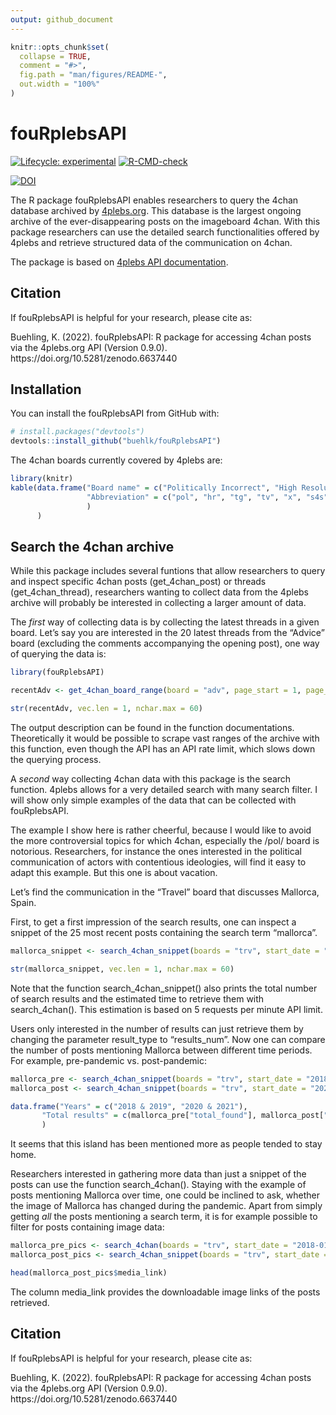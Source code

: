 ```yaml
---
output: github_document
---
```


<!-- README.md is generated from README.Rmd. Please edit that file -->

```r
knitr::opts_chunk$set(
  collapse = TRUE,
  comment = "#>",
  fig.path = "man/figures/README-",
  out.width = "100%"
)
```

# fouRplebsAPI

<!-- badges: start -->
[![Lifecycle: experimental](https://img.shields.io/badge/lifecycle-stable.svg)](https://lifecycle.r-lib.org/articles/stages.html#stable) 
[![R-CMD-check](https://github.com/buehlk/fouRplebsAPI/actions/workflows/R-CMD-check.yaml/badge.svg)](https://github.com/buehlk/fouRplebsAPI/actions/workflows/R-CMD-check.yaml)


[![DOI](https://zenodo.org/badge/499033736.svg)](https://zenodo.org/badge/latestdoi/499033736)


<!-- badges: end -->

The R package fouRplebsAPI enables researchers to query the 4chan database archived by [4plebs.org](https://www.4plebs.org/). 
This database is the largest ongoing archive of the ever-disappearing posts on the imageboard 4chan. With this package researchers can use the detailed search functionalities offered by 4plebs and retrieve structured data of the communication on 4chan.

The package is based on [4plebs API documentation](https://4plebs.tech/foolfuuka/). 

## Citation

If fouRplebsAPI is helpful for your research, please cite as:

Buehling, K. (2022). fouRplebsAPI: R package for accessing 4chan posts via the 4plebs.org API (Version 0.9.0). https://doi.org/10.5281/zenodo.6637440



## Installation

You can install the fouRplebsAPI from GitHub with:

``` r
# install.packages("devtools")
devtools::install_github("buehlk/fouRplebsAPI")
```

The 4chan boards currently covered by 4plebs are:

```r
library(knitr)
kable(data.frame("Board name" = c("Politically Incorrect", "High Resolution", "Traditional Games", "Television & Film", "Paranormal", "Sh*t 4chan Says", "Auto", "Advice", "Travel", "Flash", "Sports", "My Little Politics", "Mecha & Auto"),
                 "Abbreviation" = c("pol", "hr", "tg", "tv", "x", "s4s", "o", "adv", "trv", "f", "sp", "mlpol", "mo")
                 )
      )

```


## Search the 4chan archive

While this package includes several funtions that allow researchers to query and inspect specific 4chan posts (get_4chan_post) or threads (get_4chan_thread), researchers wanting to collect data from the 4plebs archive will probably be interested in collecting a larger amount of data.

The *first* way of collecting data is by collecting the latest threads in a given board. Let's say you are interested in the 20 latest threads from the "Advice" board (excluding the comments accompanying the opening post), one way of querying the data is:

```r
library(fouRplebsAPI)

recentAdv <- get_4chan_board_range(board = "adv", page_start = 1, page_stop = 2, latest_comments = FALSE)

str(recentAdv, vec.len = 1, nchar.max = 60)
```

The output description can be found in the function documentations. Theoretically it would be possible to scrape vast ranges of the archive with this function, even though the API has an API rate limit, which slows down the querying process. 

A *second* way collecting 4chan data with this package is the search function. 4plebs allows for a very detailed search with many search filter. I will show only simple examples of the data that can be collected with fouRplebsAPI.

The example I show here is rather cheerful, because I would like to avoid the more controversial topics for which 4chan, especially the /pol/ board is notorious. Researchers, for instance the ones interested in the political communication of actors with contentious ideologies, will find it easy to adapt this example. 
But this one is about vacation.

Let's find the communication in the "Travel" board that discusses Mallorca, Spain.

First, to get a first impression of the search results, one can inspect a snippet of the 25 most recent posts containing the search term "mallorca".

```r
mallorca_snippet <- search_4chan_snippet(boards = "trv", start_date = "2021-01-01", end_date = "2022-12-31", text = "mallorca")

str(mallorca_snippet, vec.len = 1, nchar.max = 60)
```
Note that the function search_4chan_snippet() also prints the total number of search results and the estimated time to retrieve them with search_4chan(). This estimation is based on 5 requests per minute API limit.

Users only interested in the number of results can just retrieve them by changing the parameter result_type to "results_num". Now one can compare the number of posts mentioning Mallorca between different time periods. For example, pre-pandemic vs. post-pandemic:

```r
mallorca_pre <- search_4chan_snippet(boards = "trv", start_date = "2018-01-01", end_date = "2019-12-31", text = "mallorca", result_type = "results_num")
mallorca_post <- search_4chan_snippet(boards = "trv", start_date = "2020-01-01", end_date = "2021-12-31", text = "mallorca", result_type = "results_num")

data.frame("Years" = c("2018 & 2019", "2020 & 2021"),
       "Total results" = c(mallorca_pre["total_found"], mallorca_post["total_found"])
       )
```
It seems that this island has been mentioned more as people tended to stay home.

Researchers interested in gathering more data than just a snippet of the posts can use the function search_4chan(). Staying with the example of posts mentioning Mallorca over time, one could be inclined to ask, whether the image of Mallorca has changed during the pandemic. Apart from simply getting *all* the posts mentioning a search term, it is for example possible to filter for posts containing image data:

```r
mallorca_pre_pics <- search_4chan(boards = "trv", start_date = "2018-01-01", end_date = "2019-12-31", text = "mallorca", show_only = "image")
mallorca_post_pics <- search_4chan_snippet(boards = "trv", start_date = "2018-01-01", end_date = "2019-12-31", text = "mallorca", show_only = "image")

head(mallorca_post_pics$media_link)
```
The column media_link provides the downloadable image links of the posts retrieved.

## Citation

If fouRplebsAPI is helpful for your research, please cite as:

Buehling, K. (2022). fouRplebsAPI: R package for accessing 4chan posts via the 4plebs.org API (Version 0.9.0). https://doi.org/10.5281/zenodo.6637440
